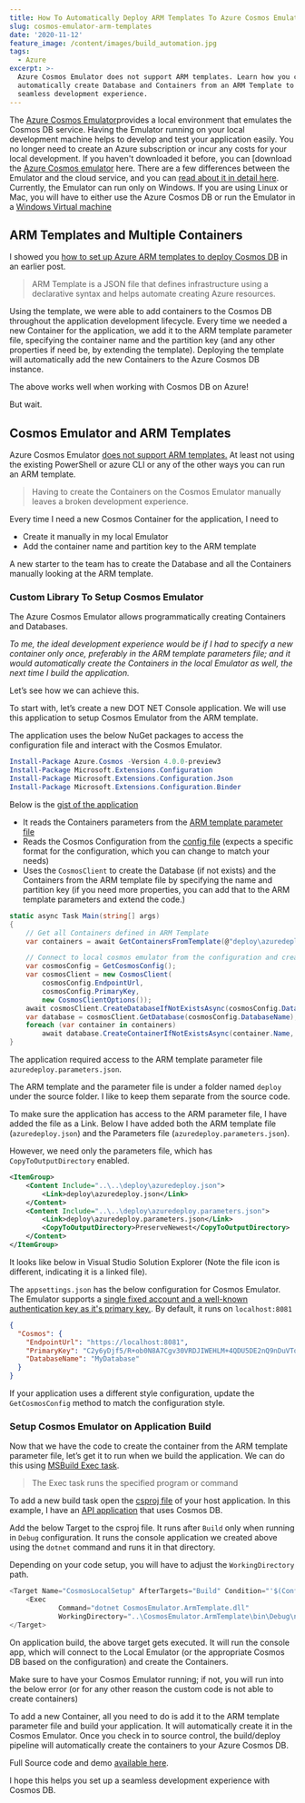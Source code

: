 ```yaml
---
title: How To Automatically Deploy ARM Templates To Azure Cosmos Emulator
slug: cosmos-emulator-arm-templates
date: '2020-11-12'
feature_image: /content/images/build_automation.jpg
tags:
  - Azure
excerpt: >-
  Azure Cosmos Emulator does not support ARM templates. Learn how you can
  automatically create Database and Containers from an ARM Template to support a
  seamless development experience.
---
```

The [Azure Cosmos Emulator](https://docs.microsoft.com/en-us/azure/cosmos-db/local-emulator?tabs=cli%2Cssl-netstd21&WT.mc_id=AZ-MVP-5003875)provides a local environment that emulates the Cosmos DB service. Having the Emulator running on your local development machine helps to develop and test your application easily. You no longer need to create an Azure subscription or incur any costs for your local development. If you haven't downloaded it before, you can \[download the [Azure Cosmos emulator](https://docs.microsoft.com/en-us/azure/cosmos-db/local-emulator?tabs=cli%2Cssl-netstd21#download-the-emulator&WT.mc_id=AZ-MVP-5003875) here. There are a few differences between the Emulator and the cloud service, and you can [read about it in detail here](https://docs.microsoft.com/en-us/azure/cosmos-db/local-emulator?tabs=cli%2Cssl-netstd21#differences-between-the-emulator-and-the-cloud-service&WT.mc_id=AZ-MVP-5003875). Currently, the Emulator can run only on Windows. If you are using Linux or Mac, you will have to either use the Azure Cosmos DB or run the Emulator in a [Windows Virtual machine](https://docs.microsoft.com/en-us/azure/cosmos-db/local-emulator?tabs=cli%2Cssl-netstd21#run-on-linux-macos&WT.mc_id=AZ-MVP-5003875)

<EmbedCard src="https://www.youtube.com/embed/p_vySBLni00" />

## ARM Templates and Multiple Containers

I showed you [how to set up Azure ARM templates to deploy Cosmos DB](/blog/cosmos-arm-template/) in an earlier post.

> ARM Template is a JSON file that defines infrastructure using a declarative syntax and helps automate creating Azure resources.

Using the template, we were able to add containers to the Cosmos DB throughout the application development lifecycle. Every time we needed a new Container for the application, we add it to the ARM template parameter file, specifying the container name and the partition key (and any other properties if need be, by extending the template). Deploying the template will automatically add the new Containers to the Azure Cosmos DB instance.

<BookmarkCard href="/blog/cosmos-arm-template" title="How To Create An ARM Template For Cosmos DB" description="Learn how to create an ARM template to deploy Azure Cosmos DB with dynamic containers. With this template you can keep adding containers as you build the application." icon="/favicon.ico" />

The above works well when working with Cosmos DB on Azure!

But wait.

## Cosmos Emulator and ARM Templates

Azure Cosmos Emulator [does not support ARM templates.](https://feedback.azure.com/forums/263030-azure-cosmos-db/suggestions/39781150-allow-databases-containers-to-be-created-in-the) At least not using the existing PowerShell or azure CLI or any of the other ways you can run an ARM template.

> Having to create the Containers on the Cosmos Emulator manually leaves a broken development experience.

Every time I need a new Cosmos Container for the application, I need to

-   Create it manually in my local Emulator
-   Add the container name and partition key to the ARM template

A new starter to the team has to create the Database and all the Containers manually looking at the ARM template.

### Custom Library To Setup Cosmos Emulator

The Azure Cosmos Emulator allows programmatically creating Containers and Databases.

_To me, the ideal development experience would be if I had to specify a new container only once, preferably in the ARM template parameters file; and it would automatically create the Containers in the local Emulator as well, the next time I build the application._

Let’s see how we can achieve this.

To start with, let’s create a new DOT NET Console application. We will use this application to setup Cosmos Emulator from the ARM template.

The application uses the below NuGet packages to access the configuration file and interact with the Cosmos Emulator.

```powershell
Install-Package Azure.Cosmos -Version 4.0.0-preview3
Install-Package Microsoft.Extensions.Configuration
Install-Package Microsoft.Extensions.Configuration.Json
Install-Package Microsoft.Extensions.Configuration.Binder

```

Below is the [gist of the application](https://github.com/rahulpnath/Blog/blob/master/CosmosEmulator/src/CosmosEmulator.ArmTemplate/Program.cs)

-   It reads the Containers parameters from the [ARM template parameter file](https://github.com/rahulpnath/Blog/blob/master/CosmosEmulator/deploy/azuredeploy.parameters.json)
-   Reads the Cosmos Configuration from the [config file](https://github.com/rahulpnath/Blog/blob/master/CosmosEmulator/src/CosmosEmulator.ArmTemplate/appsettings.json) (expects a specific format for the configuration, which you can change to match your needs)
-   Uses the `CosmosClient` to create the Database (if not exists) and the Containers from the ARM template file by specifying the name and partition key (if you need more properties, you can add that to the ARM template parameters and extend the code.)

```csharp
static async Task Main(string[] args)
{
    // Get all Containers defined in ARM Template
    var containers = await GetContainersFromTemplate(@"deploy\azuredeploy.parameters.json");

    // Connect to local cosmos emulator from the configuration and create database
    var cosmosConfig = GetCosmosConfig();
    var cosmosClient = new CosmosClient(
        cosmosConfig.EndpointUrl,
        cosmosConfig.PrimaryKey,
        new CosmosClientOptions());
    await cosmosClient.CreateDatabaseIfNotExistsAsync(cosmosConfig.DatabaseName);
    var database = cosmosClient.GetDatabase(cosmosConfig.DatabaseName);
    foreach (var container in containers)
        await database.CreateContainerIfNotExistsAsync(container.Name, container.PartitionKey);
}

```

The application required access to the ARM template parameter file `azuredeploy.parameters.json`.

The ARM template and the parameter file is under a folder named `deploy` under the source folder. I like to keep them separate from the source code.

To make sure the application has access to the ARM parameter file, I have added the file as a Link. Below I have added both the ARM template file (`azuredeploy.json`) and the Parameters file (`azuredeploy.parameters.json`).

However, we need only the parameters file, which has `CopyToOutputDirectory` enabled.

```xml
<ItemGroup>
    <Content Include="..\..\deploy\azuredeploy.json">
        <Link>deploy\azuredeploy.json</Link>
    </Content>
    <Content Include="..\..\deploy\azuredeploy.parameters.json">
        <Link>deploy\azuredeploy.parameters.json</Link>
        <CopyToOutputDirectory>PreserveNewest</CopyToOutputDirectory>
    </Content>
</ItemGroup>

```

It looks like below in Visual Studio Solution Explorer (Note the file icon is different, indicating it is a linked file).

<ImageCard src="/content/images/cosmos_emulator_linked_files.jpg" alt="Linked ARM Template files in Visual Studio Solution Explorer" />

The `appsettings.json` has the below configuration for Cosmos Emulator. The Emulator supports a [single fixed account and a well-known authentication key as it's primary key.](https://docs.microsoft.com/bs-latn-ba/Azure/cosmos-db/local-emulator?tabs=cli%2Cssl-netstd21&WT.mc_id=AZ-MVP-5003875#authenticate-requests). By default, it runs on `localhost:8081`

```json
{
  "Cosmos": {
    "EndpointUrl": "https://localhost:8081",
    "PrimaryKey": "C2y6yDjf5/R+ob0N8A7Cgv30VRDJIWEHLM+4QDU5DE2nQ9nDuVTqobD4b8mGGyPMbIZnqyMsEcaGQy67XIw/Jw==",
    "DatabaseName": "MyDatabase"
  }
}

```

If your application uses a different style configuration, update the `GetCosmosConfig` method to match the configuration style.

### Setup Cosmos Emulator on Application Build

Now that we have the code to create the container from the ARM template parameter file, let’s get it to run when we build the application. We can do this using [MSBuild Exec task](https://docs.microsoft.com/en-us/visualstudio/msbuild/exec-task?view=vs-2019&WT.mc_id=AZ-MVP-5003875).

> The Exec task runs the specified program or command

To add a new build task open the [csproj file](https://github.com/rahulpnath/Blog/blob/master/CosmosEmulator/src/CosmosEmulator.Api/CosmosEmulator.Api.csproj) of your host application. In this example, I have an [API application](https://github.com/rahulpnath/Blog/tree/master/CosmosEmulator/src/CosmosEmulator.Api) that uses Cosmos DB.

Add the below Target to the csproj file. It runs after `Build` only when running in `Debug` configuration. It runs the console application we created above using the `dotnet` command and runs it in that directory.

Depending on your code setup, you will have to adjust the `WorkingDirectory` path.

```csharp
<Target Name="CosmosLocalSetup" AfterTargets="Build" Condition="'$(Configuration)' == 'Debug'">
    <Exec
            Command="dotnet CosmosEmulator.ArmTemplate.dll"
            WorkingDirectory="..\CosmosEmulator.ArmTemplate\bin\Debug\netcoreapp3.1"/>
</Target>

```

On application build, the above target gets executed. It will run the console app, which will connect to the Local Emulator (or the appropriate Cosmos DB based on the configuration) and create the Containers.

Make sure to have your Cosmos Emulator running; if not, you will run into the below error (or for any other reason the custom code is not able to create containers)

<ImageCard src="/content/images/cosmos_emulator_build_error.jpg" alt="Build error when not running Cosmos Emulator" />

To add a new Container, all you need to do is add it to the ARM template parameter file and build your application. It will automatically create it in the Cosmos Emulator. Once you check in to source control, the build/deploy pipeline will automatically create the containers to your Azure Cosmos DB.

Full Source code and demo [available here](https://github.com/rahulpnath/Blog/tree/master/CosmosEmulator).

I hope this helps you set up a seamless development experience with Cosmos DB.
